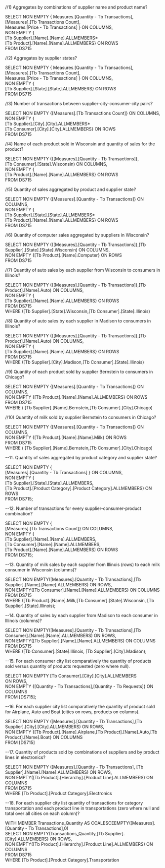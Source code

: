 //1)	Aggregates by combinations of supplier name and product name?

  SELECT NON EMPTY { Measures.[Quantity - Tb Transactions], <br>
		[Measures].[Tb Transactions Count],<br>
		Measures.[Price - Tb Transactions] } ON COLUMNS,<br>
	NON EMPTY {<br>
		[Tb Supplier].[Name].[Name].ALLMEMBERS*<br>
		[Tb Product].[Name].[Name].ALLMEMBERS} ON ROWS <br>
 FROM DS715<br>

//2)	Aggregates by supplier states?

SELECT NON EMPTY { Measures.[Quantity - Tb Transactions], <br>
	[Measures].[Tb Transactions Count],<br>
	Measures.[Price - Tb Transactions] } ON COLUMNS,<br>
NON EMPTY {<br>
	[Tb Supplier].[State].[State].ALLMEMBERS} ON ROWS <br>
FROM DS715<br>

//3)	Number of transactions between supplier-city-consumer-city pairs?

SELECT NON EMPTY {[Measures].[Tb Transactions Count]} ON COLUMNS,<br>
NON EMPTY {<br>
	[Tb Supplier].[City].[City].ALLMEMBERS*<br>
	[Tb Consumer].[City].[City].ALLMEMBERS} ON ROWS <br>
FROM DS715<br>

//4)	Name of each product sold in Wisconsin and quantity of sales for the product?

SELECT NON EMPTY ({[Measures].[Quantity - Tb Transactions]}, <br>
					[Tb Consumer].[State].Wisconsin) ON COLUMNS,<br>
NON EMPTY {<br>
	[Tb Product].[Name].[Name].ALLMEMBERS} ON ROWS <br>
FROM DS715<br>

//5)	Quantity of sales aggregated by product and supplier state?

SELECT NON EMPTY {[Measures].[Quantity - Tb Transactions]} ON COLUMNS,<br>
NON EMPTY {<br>
	[Tb Supplier].[State].[State].ALLMEMBERS*<br>
	[Tb Product].[Name].[Name].ALLMEMBERS} ON ROWS <br>
FROM DS715<br>

//6)	Quantity of computer sales aggregated by suppliers in Wisconsin?

SELECT NON EMPTY ({[Measures].[Quantity - Tb Transactions]},[Tb Supplier].[State].[State].Wisconsin) ON COLUMNS,<br>
NON EMPTY {[Tb Product].[Name].Computer} ON ROWS <br>
FROM DS715<br>

//7)	Quantity of auto sales by each supplier from Wisconsin to consumers in Illinois?

SELECT NON EMPTY ({[Measures].[Quantity - Tb Transactions]},[Tb Product].[Name].Auto) ON COLUMNS,<br>
NON EMPTY {<br>
	[Tb Supplier].[Name].[Name].ALLMEMBERS} ON ROWS <br>
FROM DS715<br>
WHERE ([Tb Supplier].[State].Wisconsin,[Tb Consumer].[State].Illinois)<br>

//8)	Quantity of auto sales by each supplier in Madison to consumers in Illinois?

SELECT NON EMPTY ({[Measures].[Quantity - Tb Transactions]},[Tb Product].[Name].Auto) ON COLUMNS,<br>
NON EMPTY {<br>
	[Tb Supplier].[Name].[Name].ALLMEMBERS} ON ROWS <br>
FROM DS715<br>
WHERE ([Tb Supplier].[City].Madison,[Tb Consumer].[State].Illinois)<br>

//9)	Quantity of each product sold by supplier Bernstein to consumers in Chicago?

SELECT NON EMPTY {[Measures].[Quantity - Tb Transactions]} ON COLUMNS,<br>
NON EMPTY {[Tb Product].[Name].[Name].ALLMEMBERS} ON ROWS <br>
FROM DS715<br>
WHERE (	[Tb Supplier].[Name].Bernstein,[Tb Consumer].[City].Chicago)<br>

//10)	Quantity of milk sold by supplier Bernstein to consumers in Chicago?

SELECT NON EMPTY {[Measures].[Quantity - Tb Transactions]} ON COLUMNS,<br>
NON EMPTY {[Tb Product].[Name].[Name].Milk} ON ROWS <br>
FROM DS715<br>
WHERE (	[Tb Supplier].[Name].Bernstein,[Tb Consumer].[City].Chicago)<br>

--11. Quantity of sales aggregated by product category and supplier state?

 SELECT NON EMPTY { <br>
		[Measures].[Quantity - Tb Transactions] } ON COLUMNS,<br>
	NON EMPTY (<br>
		[Tb Supplier].[State].[State].ALLMEMBERS,<br>
		[Tb Product].[Product Category].[Product Category].ALLMEMBERS) ON ROWS <br>
 FROM DS715;<br>
	
--12. Number of transactions for every supplier-consumer-product combination?

SELECT NON EMPTY { <br>
		[Measures].[Tb Transactions Count]} ON COLUMNS,<br>
	NON EMPTY (<br>
		[Tb Supplier].[Name].[Name].ALLMEMBERS,<br>
		[Tb Consumer].[Name].[Name].ALLMEMBERS, <br>
		[Tb Product].[Name].[Name].ALLMEMBERS) ON ROWS  <br>
 FROM DS715;<br>


--13. Quantity of milk sales by each supplier from Illinois (rows) to each milk consumer in Wisconsin (columns)?

 SELECT NON EMPTY([Measures].[Quantity - Tb Transactions],[Tb Supplier].[Name].[Name].ALLMEMBERS) ON ROWS,<br>
		NON EMPTY([Tb Consumer].[Name].[Name].ALLMEMBERS) ON COLUMNS<br>
		FROM DS715<br>
		WHERE ([Tb Product].[Name].Milk,[Tb Consumer].[State].Wisconsin, [Tb Supplier].[State].Illinois);<br>
	

--14. Quantity of sales by each supplier from Madison to each consumer in Illinois (columns)?

 SELECT NON EMPTY([Measures].[Quantity - Tb Transactions],[Tb Consumer].[Name].[Name].ALLMEMBERS) ON ROWS,<br>
		NON EMPTY([Tb Supplier].[Name].[Name].ALLMEMBERS) ON COLUMNS<br>
		FROM DS715<br>
		WHERE ([Tb Consumer].[State].Illinois, [Tb Supplier].[City].Madison);<br>


--15. For each consumer city list comparatively the quantity of products sold versus quantity of products requested (zero where null).

SELECT NON EMPTY  [Tb Consumer].[City].[City].ALLMEMBERS <br>
 	 ON ROWS,<br>
	NON EMPTY {[Quantity - Tb Transactions],[Quantity - Tb Requests]} ON COLUMNS<br>
FROM [DS715];<br>

--16. For each supplier city list comparatively the quantity of product sold for Airplane, Auto and Boat (cities on rows, products on columns).

SELECT NON EMPTY ([Measures].[Quantity - Tb Transactions],[Tb Supplier].[City].[City].ALLMEMBERS) ON ROWS,<br>
		NON EMPTY {[Tb Product].[Name].Airplane,[Tb Product].[Name].Auto,[Tb Product].[Name].Boat} ON COLUMNS<br>
		FROM [DS715]<br>
  	
--17. Quantity of products sold by combinations of suppliers and by product lines in electronics? 

SELECT NON EMPTY ([Measures].[Quantity - Tb Transactions], [Tb Supplier].[Name].[Name].ALLMEMBERS) ON ROWS,<br>
		NON EMPTY([Tb Product].[Hierarchy].[Product Line].ALLMEMBERS) ON COLUMNS<br>
		FROM DS715<br>
		WHERE [Tb Product].[Product Category].Electronics<br>


--18. For each supplier city list quantity of transactions for category transportation and each product line in transportations (zero where null and total over all cities on each column)? 

WITH MEMBER Transactions_Quantity AS COALESCEEMPTY([Measures].[Quantity - Tb Transactions],0)<br>
SELECT NON EMPTY(Transactions_Quantity,[Tb Supplier].[City].ALLMEMBERS) ON ROWS,<br>
	NON EMPTY([Tb Product].[Hierarchy].[Product Line].ALLMEMBERS) ON COLUMNS<br>
	FROM DS715<br>
	WHERE [Tb Product].[Product Category].Transportation

